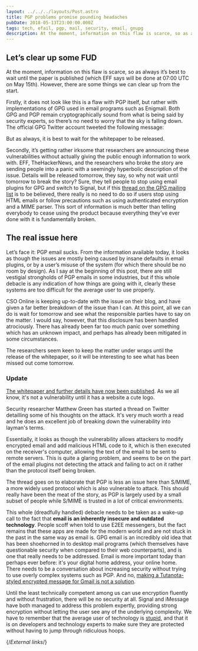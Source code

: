 ```yaml
---
layout: ../../../layouts/Post.astro
title: PGP problems promise pounding headaches
pubDate: 2018-05-13T23:00:00.000Z
tags: tech, efail, pgp, mail, security, email, gnupg
description: At the moment, information on this flaw is scarce, so as always it’s best to wait until the paper is published. However, there are some things we can clear up from the start.
---
```



## Let’s clear up some FUD

At the moment, information on this flaw is scarce, so as always it’s best to wait until the paper is published (which EFF says will be done at 07:00 UTC on May 15th). However, there are some things we can clear up from the start.

Firstly, it does not look like this is a flaw with PGP itself, but rather with implementations of GPG used in email programs such as Enigmail. Both GPG and PGP remain cryptographically sound from what is being said by security experts, so there’s no need to worry that the sky is falling down. The official GPG Twitter account tweeted the following message:

<Tweet id="995931083584757760" />

But as always, it is best to wait for the whitepaper to be released.

Secondly, it’s getting rather irksome that researchers are announcing these vulnerabilities without actually giving the public enough information to work with. EFF, TheHackerNews, and the researchers who broke the story are sending people into a panic with a seemingly hyperbolic description of the issue. Details will be released tomorrow, they say, so why not wait until tomorrow to break the story? Sure, they tell people to stop using email plugins for GPG and switch to Signal, but if this [thread on the GPG mailing list][gpg-mailing-list] is to be believed, there really is no need to do so if users stop using HTML emails or follow precautions such as using authenticated encryption and a MIME parser. This sort of information is much better than telling everybody to cease using the product because everything they’ve ever done with it is fundamentally broken.

## The real issue here

Let’s face it: PGP email sucks. From the information available today, it looks as though the issues are mostly being caused by insane defaults in email plugins, or by a user’s misuse of the system (for which there should be no room by design). As I say at the beginning of this post, there are still vestigial strongholds of PGP emails in some industries, but if this whole debacle is any indication of how things are going with it, clearly these systems are too difficult for the average user to use properly.

CSO Online is keeping up-to-date with the issue on their blog, and have given a far better breakdown of the issue than I can. At this point, all we can do is wait for tomorrow and see what the responsible parties have to say on the matter. I would say, however, that this disclosure has been handled atrociously. There has already been far too much panic over something which has an unknown impact, and perhaps has already been mitigated in some circumstances.

<Tweet id="995929684750815233" />

The researchers seem keen to keep the matter under wraps until the release of the whitepaper, so it will be interesting to see what has been missed out come tomorrow.

<Tweet id="995936859980222464" />

### Update

[The whitepaper and further details have now been published][efail]. As we all know, it's not a vulnerability until it has a website a cute logo.

Security researcher Matthew Green has started a thread on Twitter detailling some of his thoughts on the attack. It's very much worth a read and he does an excellent job of breaking down the vulnerability into layman's terms.

<Tweet id="995989254143606789" />

Essentially, it looks as though the vulnerability allows attackers to modify encrypted email and add malicious HTML code to it, which is then executed on the receiver's computer, allowing the text of the email to be sent to remote servers. This is quite a glaring problem, and seems to be on the part of the email plugins not detecting the attack and failing to act on it rather than the protocol itself being broken.

<Tweet id="995993446283382784" />

The thread goes on to elaborate that PGP is less an issue here than S/MIME, a more widely used protocol which is also vulnerable to attack. This should really have been the meat of the story, as PGP is largely used by a small subset of people while S/MIME is trusted in a lot of critical environments.

This whole (dreadfully handled) debacle needs to be taken as a wake-up call to the fact that **email is an inherently insecure and outdated technology**. People scoff when told to use E2EE messengers, but the fact remains that these apps are made for the modern world and are not stuck in the past in the same way as email is. GPG email is an incredibly old idea that has been shoehorned in to desktop mail programs (which themselves have questionable security when compared to their web counterparts), and is one that really needs to be addressed. Email is more important today than perhaps ever before: it's your digital home address, your online home. There needs to be a conversation about increasing security without trying to use overly complex systems such as PGP. And no, [making a Tutanota-styled encrypted message for Gmail is not a solution][gmail-security].

Until the least technically competent among us can use encryption fluently and without frustration, there will be no security at all. Signal and iMessage have both managed to address this problem expertly, providing strong encryption without letting the user see any of the underlying complexity. We have to remember that the average user of technology is [stupid][users-stupid], and that it is on developers and technology experts to make sure they are protected without having to jump through ridiculous hoops.

{/*External links*/}

[efail]: https://efail.de/
[gmail-security]: https://www.theregister.co.uk/2018/04/16/google_gmail_security/
[gpg-mailing-list]: https://lists.gnupg.org/pipermail/gnupg-users/2018-May/060315.html
[users-stupid]: https://www.over-yonder.net/~fullermd/rants/winstupid/1